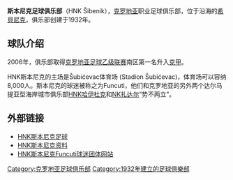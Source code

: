{{noteTA
|G1=足球
}}
{{Football club infobox
| clubname   = 施比尼克
| image      = HNK_Sibenik.png
| fullname   = 斯本尼克足球俱乐部<br/>Hrvatski Nogometni Klub Šibenik
| nickname   = 
| founded    = 1932年
| ground     = {{tsl|en|Stadion Šubićevac||Šubićevac体育场}}, [[希貝尼克|希貝尼克]]
| capacity   = 8,000
| chairman   = Goran Pauk
| manager    = Ivica Kalinić
| league     = [[克羅地亞足球甲級聯賽|克羅地亞足球甲級聯賽]]
| season     = 2021–22
| position   = 克羅甲，第 8 位
| website       = http://www.hnk-sibenik.hr
| pattern_la1   =
| pattern_b1    =_thinwhitesides
| pattern_ra1   =
| pattern_sh1   =
| pattern_so1   =
| leftarm1      = FD6D19
| body1         = FD6D19
| rightarm1     = FD6D19
| shorts1       = FD6D19
| socks1        = FD6D19
| pattern_la2   =
| pattern_b2    =_thinwhitesides
| pattern_ra2   =
| pattern_sh2   =
| pattern_so2   =
| leftarm2      = 000080
| body2         = 000080
| rightarm2     = 000080
| shorts2       = 000080
| socks2        = 000080
}}
'''斯本尼克足球俱乐部'''（HNK Šibenik），[[克罗地亚|克罗地亚]]职业足球俱乐部，位于沿海的[[希貝尼克|希貝尼克]]，俱乐部创建于1932年。

==球队介绍==
2006年，俱乐部取得[[克罗地亚足球乙级联赛|克罗地亚足球乙级联赛]]南区第一名升入[[克罗地亚足球甲级联赛|克甲]]。 

HNK斯本尼克的主场是Šubićevac体育场 (Stadion Šubićevac)，体育场可以容纳8,000人。斯本尼克的球迷被称之为Funcuti，他们和克罗地亚的另外两个达尔马提亚型海岸城市俱乐部[[哈伊杜克足球俱乐部|HNK哈伊杜克]]和[[扎达尔足球俱乐部|NK扎达尔]]“势不两立”。

==外部链接==
*[http://www.vitisport.cz/index.php?clanek=profil&sekce=fotbal&tym=HNK%20%C5%A0ibenik&liga=chorvatsko&lang=en HNK斯本尼克足球]{{en}}
*[http://www.eurofotbal.cz/kluby/chorvatsko/hnk-sibenik/zapasy/2006-2007/?sID=7 HNK斯本尼克资料] {{Wayback|url=http://www.eurofotbal.cz/kluby/chorvatsko/hnk-sibenik/zapasy/2006-2007/?sID=7 |date=20191201041807 }}{{cs}}
*[http://sibenskifuncuti.7.forumer.com/ HNK斯本尼克Funcuti球迷团体网站] {{Wayback|url=http://sibenskifuncuti.7.forumer.com/ |date=20100814190417 }}{{cs}}

{{克罗地亚甲组足球联赛}}
{{DEFAULTSORT:Sibenik}}
[[Category:克罗地亚足球俱乐部|Category:克罗地亚足球俱乐部]]
[[Category:1932年建立的足球俱樂部|Category:1932年建立的足球俱樂部]]